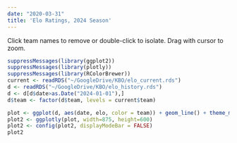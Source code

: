 ```yaml
---
date: "2020-03-31"
title: 'Elo Ratings, 2024 Season'
---
```

Click team names to remove or double-click to isolate. Drag with cursor to zoom.
```r
suppressMessages(library(ggplot2))
suppressMessages(library(plotly))
suppressMessages(library(RColorBrewer))
current <- readRDS("~/GoogleDrive/KBO/elo_current.rds")
d <- readRDS("~/GoogleDrive/KBO/elo_history.rds")
d <- d[d$date>as.Date("2024-01-01"),]
d$team <- factor(d$team, levels = current$team)

plot <- ggplot(d, aes(date, elo, color = team)) + geom_line() + theme_minimal() + scale_color_brewer(palette="Paired") %>% labs(y="Elo",x=NULL,color="Team")
plot2 <- ggplotly(plot, width=875, height=600)
plot2 <- config(plot2, displayModeBar = FALSE)
plot2
```
